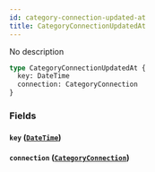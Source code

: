 ```yaml
---
id: category-connection-updated-at
title: CategoryConnectionUpdatedAt
---
```


No description

```graphql
type CategoryConnectionUpdatedAt {
  key: DateTime
  connection: CategoryConnection
}
```

### Fields

#### `key` ([`DateTime`](/v1/scalars/date-time))

#### `connection` ([`CategoryConnection`](/v1/objects/category-connection))
